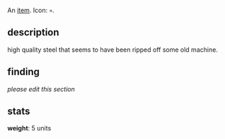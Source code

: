 An [[items|item]]. Icon: <code><nowiki>¤</nowiki></code>.

== description ==

high quality steel that seems to have been ripped off some old machine.

== finding ==

''please edit this section''

== stats ==

'''weight''': 5 units